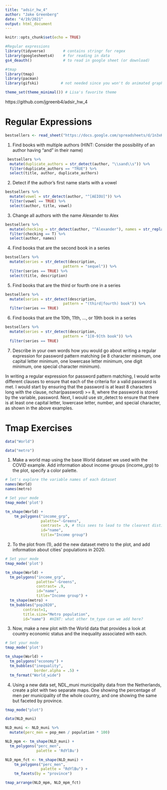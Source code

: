 ```yaml
---
title: "adsir_hw_4"
author: "Jake Greenberg"
date: "4/19/2021"
output: html_document
---
```


```r
knitr::opts_chunk$set(echo = TRUE)
```

```r
#Regular expressions
library(tidyverse)        # contains stringr for regex
library(googlesheets4)    # for reading in data
gs4_deauth()              # to read in google sheet (or download)

#tmap
library(tmap)
library(pacman)
library(gifski)          # not needed since you won't do animated graphs

theme_set(theme_minimal()) # Lisa's favorite theme
```

https://github.com/jgreenb4/adsir_hw_4

# Regular Expressions

```r
bestsellers <- read_sheet("https://docs.google.com/spreadsheets/d/1n3xKHK4-t5S73LgxOJVJWT5fMYjLj7kqmYl1LHkpk80/edit?usp=sharing")
```

1. Find books with multiple authors (HINT: Consider the possibility of an author having “and” in their name)

```r
 bestsellers %>% 
  mutate(duplicate_authors = str_detect(author, "\\sand\\s")) %>% 
  filter(duplicate_authors == "TRUE") %>% 
  select(title, author, duplicate_authors)
```

2. Detect if the author’s first name starts with a vowel


```r
bestsellers %>% 
  mutate(vowel = str_detect(author, "^[AEIOU]")) %>% 
  filter(vowel == TRUE) %>% 
  select(author, title, vowel)
```


3. Change all authors with the name Alexander to Alex

```r
bestsellers %>% 
  mutate(checking = str_detect(author, "^Alexander"), names = str_replace_all(author, "Alexander", "Alex")) %>% 
  filter(checking == T) %>% 
  select(author, names)
```


4. Find books that are the second book in a series

```r
bestsellers %>%
  mutate(series = str_detect(description, 
                          pattern = "sequel")) %>%
  filter(series == TRUE) %>% 
  select(title, description)
```

5. Find books that are the third or fourth one in a series

```r
bestsellers %>%
  mutate(series = str_detect(description, 
                          pattern = "(third|fourth) book")) %>%
  filter(series == TRUE)
```


6. Find books that are the 10th, 11th, …, or 19th book in a series

```r
bestsellers %>%
  mutate(series = str_detect(description,
                          pattern = "1[0-9]th book")) %>%
  filter(series == TRUE)
```

7. Describe in your own words how you would go about writing a regular expression for password pattern matching (ie 8 character minimum, one capital letter minimum, one lowercase letter minimum, one digit minimum, one special character minimum).

In writing a regular expression for password pattern matching, I would write different clauses to ensure that each of the criteria for a valid password is met. I would start by ensuring that the password is at least 8 characters long with the clause, nchar(password) >= 8, where the password is stored by the variable, password. Next, I would use str_detect to ensure that there is at least one capital letter, lowercase letter, number, and special character, as shown in the above examples.


# Tmap Exercises 

```r
data("World")
```

```r
data("metro")
```

1. Make a world map using the base World dataset we used with the COVID example. Add information about income groups (income_grp) to the plot, specify a color palette.

```r
# let's explore the variable names of each dataset
names(World)
names(metro)
```

```r
# Set your mode
tmap_mode('plot')

tm_shape(World) +
    tm_polygons("income_grp", 
                palette="-Greens", 
                contrast= .9, # this sees to lead to the clearest distinctions
                id="name", 
                title="Income group")
```

2. To the plot from (1), add the new dataset metro to the plot, and add information about cities’ populations in 2020.

```r
# Set your mode
tmap_mode('plot')

tm_shape(World) +
  tm_polygons("income_grp", 
              palette="-Greens", 
              contrast= .9, 
              id="name", 
              title="Income group") +
  tm_shape(metro) +
  tm_bubbles("pop2020", 
        contrast=1, 
        title.size="Metro population", 
        id="name")  #HINT: what other tm_type can we add here?
```

3. Now, make a new plot with the World data that provides a look at country economic status and the inequality associated with each.



```r
# Set your mode
tmap_mode('plot')

tm_shape(World) +
  tm_polygons("economy") +
  tm_bubbles("inequality", 
             border.alpha = .5) +
  tm_format("World_wide")
```

4. Using a new data set, NDL_muni municipality data from the Netherlands, create a plot with two separate maps. One showing the percentage of men per municipality of the whole country, and one showing the same but faceted by province.

```r
tmap_mode("plot")

data(NLD_muni)

NLD_muni <- NLD_muni %>% 
  mutate(perc_men = pop_men / population * 100)

NLD_mpm <- tm_shape(NLD_muni) + 
  tm_polygons("perc_men", 
              palette = 'RdYlBu')

NLD_mpm_fct <- tm_shape(NLD_muni) +
    tm_polygons("perc_men", 
                palette = "RdYlBu") +
    tm_facets(by = "province")

tmap_arrange(NLD_mpm, NLD_mpm_fct)
```

